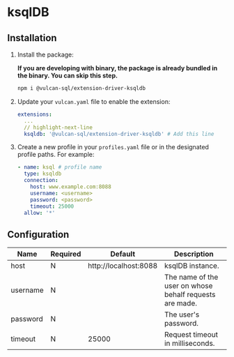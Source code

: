 # ksqlDB

## Installation

1. Install the package:

   **If you are developing with binary, the package is already bundled in the binary. You can skip this step.**

   ```bash
   npm i @vulcan-sql/extension-driver-ksqldb
   ```

2. Update your `vulcan.yaml` file to enable the extension:

   ```yaml
   extensions:
     ...
     // highlight-next-line
     ksqldb: '@vulcan-sql/extension-driver-ksqldb' # Add this line
   ```

3. Create a new profile in your `profiles.yaml` file or in the designated profile paths. For example:

   ```yaml
   - name: ksql # profile name
     type: ksqldb
     connection:
       host: www.example.com:8088
       username: <username>
       password: <password>
       timeout: 25000
     allow: '*'
   ```

## Configuration

| Name    | Required | Default   | Description |
| ------- | -------- | --------- | ----------- |
| host     | N        |  http://localhost:8088  | ksqlDB instance.  |
| username | N        |                         | The name of the user on whose behalf requests are made.  |
| password | N        |                         | The user's password.  |
| timeout  | N        |  25000                  | Request timeout in milliseconds.  |